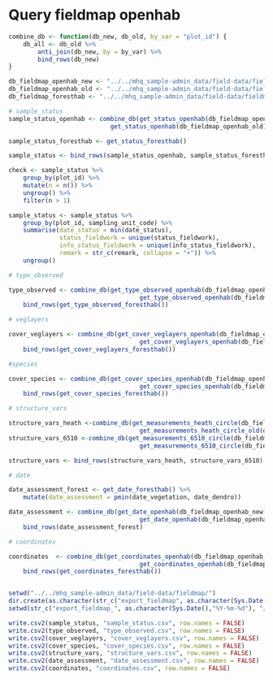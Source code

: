 # Query fieldmap openhab

```r
combine_db <- function(db_new, db_old, by_var = "plot_id") {
    db_all <- db_old %>%
        anti_join(db_new, by = by_var) %>%
        bind_rows(db_new)
}

db_fieldmap_openhab_new <- "../../mhq_sample-admin_data/field-data/fieldmap/database_heath6510_2020-01-31/FieldMapData_NA2000.accdb"
db_fieldmap_openhab_old <- "../../mhq_sample-admin_data/field-data/fieldmap/database_heath6510_2018-06-11/FieldMapData_NA2000.accdb"
db_fieldmap_foresthab <- "../../mhq_sample-admin_data/field-data/fieldmap/database_forest_2020-06-04/FIELDMAPDATA_BOSHAB_F_V2020_QC202004.FDB"

# sample_status
sample_status_openhab <- combine_db(get_status_openhab(db_fieldmap_openhab_new),
                            get_status_openhab(db_fieldmap_openhab_old))

sample_status_foresthab <- get_status_foresthab()

sample_status <- bind_rows(sample_status_openhab, sample_status_foresthab)

check <- sample_status %>%
    group_by(plot_id) %>%
    mutate(n = n()) %>%
    ungroup() %>%
    filter(n > 1)

sample_status <- sample_status %>%
    group_by(plot_id, sampling_unit_code) %>%
    summarise(date_status = min(date_status),
              status_fieldwork = unique(status_fieldwork),
              info_status_fieldwork = unique(info_status_fieldwork),
              remark = str_c(remark, collapse = "+")) %>%
    ungroup()

# type_observed

type_observed <- combine_db(get_type_observed_openhab(db_fieldmap_openhab_new),
                                    get_type_observed_openhab(db_fieldmap_openhab_old)) %>%
    bind_rows(get_type_observed_foresthab())

# veglayers

cover_veglayers <- combine_db(get_cover_veglayers_openhab(db_fieldmap_openhab_new),
                                    get_cover_veglayers_openhab(db_fieldmap_openhab_old)) %>%
    bind_rows(get_cover_veglayers_foresthab())

#species

cover_species <- combine_db(get_cover_species_openhab(db_fieldmap_openhab_new),
                                    get_cover_species_openhab(db_fieldmap_openhab_old)) %>%
    bind_rows(get_cover_species_foresthab())

# structure_vars

structure_vars_heath <-combine_db(get_measurements_heath_circle(db_fieldmap_openhab_new),
                                    get_measurements_heath_circle_old(db_fieldmap_openhab_old))
structure_vars_6510 <-combine_db(get_measurements_6510_circle(db_fieldmap_openhab_new),
                                    get_measurements_6510_circle(db_fieldmap_openhab_old))

structure_vars <- bind_rows(structure_vars_heath, structure_vars_6510)

# date

date_assessment_forest <- get_date_foresthab() %>%
    mutate(date_assessment = pmin(date_vegetation, date_dendro))

date_assessment <- combine_db(get_date_openhab(db_fieldmap_openhab_new),
                                    get_date_openhab(db_fieldmap_openhab_old)) %>%
    bind_rows(date_assessment_forest)

# coordinates

coordinates  <- combine_db(get_coordinates_openhab(db_fieldmap_openhab_new),
                                    get_coordinates_openhab(db_fieldmap_openhab_old)) %>%
    bind_rows(get_coordinates_foresthab())


setwd("../../mhq_sample-admin_data/field-data/fieldmap/")
dir.create(as.character(str_c("export_fieldmap", as.character(Sys.Date(),"%Y-%m-%d"), sep = "_")))
setwd(str_c("export_fieldmap_", as.character(Sys.Date(),"%Y-%m-%d"), "/"))

write.csv2(sample_status, "sample_status.csv", row.names = FALSE)
write.csv2(type_observed, "type_observed.csv", row.names = FALSE)
write.csv2(cover_veglayers, "cover_veglayers.csv", row.names = FALSE)
write.csv2(cover_species, "cover_species.csv", row.names = FALSE)
write.csv2(structure_vars, "structure_vars.csv", row.names = FALSE)
write.csv2(date_assessment, "date_assessment.csv", row.names = FALSE)
write.csv2(coordinates, "coordinates.csv", row.names = FALSE)

```

